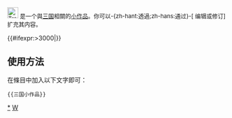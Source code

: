 <div class="notice metadata" id="stub" style="font-size: small;">[[File:Tresregnes1.png|25px]] '''{{PAGENAME}}'''是一个與[[三国]]相關的[[Wikipedia:小作品|小作品]]。你可以-{zh-hant:透過;zh-hans:通过}-<span class="plainlinks">[{{fullurl:{{FULLPAGENAME}}|action=edit}} 编辑或修订]</span>扩充其内容。</div><includeonly>[[Category:三国小作品|{{PAGENAME}}]]{{#ifexpr:{{PAGESIZE:{{FULLPAGENAME}}|R}}>3000|[[Category:字数已超过3000字节的小作品|{{PAGENAME}}]]}}</includeonly>
<noinclude>
==使用方法==
在條目中加入以下文字即可：
<pre>{{三国小作品}}</pre>
[[Category:三国小作品|*]]
[[Category:中國历史小作品模板|W]]
</noinclude>